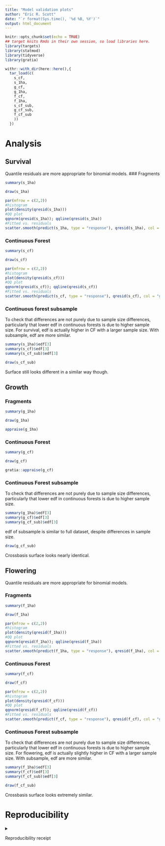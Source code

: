 ```yaml
---
title: "Model validation plots"
author: "Eric R. Scott"
date: "`r format(Sys.time(), '%d %B, %Y')`"
output: html_document
---
```


```r
knitr::opts_chunk$set(echo = TRUE)
## target knits Rmds in their own session, so load libraries here.
library(targets)
library(statmod)
library(tidyverse)
library(gratia)
```

```r
withr::with_dir(here::here(),{
  tar_load(c(
    s_cf,
    s_1ha,
    g_cf,
    g_1ha,
    f_cf,
    f_1ha,
    s_cf_sub,
    g_cf_sub,
    f_cf_sub
    ))
  })
```

# Analysis

## Survival

Quantile residuals are more appropriate for binomial models.
### Fragments

```r
summary(s_1ha)
```

```r
draw(s_1ha)
```

```r
par(mfrow = c(2,2))
#histogram
plot(density(qresid(s_1ha)))
#QQ plot
qqnorm(qresid(s_1ha)); qqline(qresid(s_1ha))
#Fitted vs. residuals
scatter.smooth(predict(s_1ha, type = "response"), qresid(s_1ha), col = "grey")
```

### Continuous Forest

```r
summary(s_cf)
```

```r
draw(s_cf)
```

```r
par(mfrow = c(2,2))
#histogram
plot(density(qresid(s_cf)))
#QQ plot
qqnorm(qresid(s_cf)); qqline(qresid(s_cf))
#Fitted vs. residuals
scatter.smooth(predict(s_cf, type = "response"), qresid(s_cf), col = "grey")
```

### Continuous forest subsample

To check that differences are not purely due to sample size differences, particularly that lower edf in continuous forests is due to higher sample size.  For survival, edf is actually higher in CF with a larger sample size.  With subsample, edf are more similar.

```r
summary(s_1ha)$edf[3]
summary(s_cf)$edf[3]
summary(s_cf_sub)$edf[3]
```


```r
draw(s_cf_sub)
```
Surface still looks different in a similar way though.

## Growth

### Fragments

```r
summary(g_1ha)
```

```r
draw(g_1ha)
```

```r
appraise(g_1ha)
```

### Continuous Forest

```r
summary(g_cf)
```

```r
draw(g_cf)
```

```r
gratia::appraise(g_cf)
```
### Continuous Forest subsample

To check that differences are not purely due to sample size differences, particularly that lower edf in continuous forests is due to higher sample size.

```r
summary(g_1ha)$edf[3]
summary(g_cf)$edf[3]
summary(g_cf_sub)$edf[3]
```
edf of subsample is similar to full dataset, despite differences in sample size.

```r
draw(g_cf_sub)
```
Crossbasis surface looks nearly identical.

## Flowering

Quantile residuals are more appropriate for binomial models.


### Fragments

```r
summary(f_1ha)
```

```r
draw(f_1ha)
```

```r
par(mfrow = c(2,2))
#histogram
plot(density(qresid(f_1ha)))
#QQ plot
qqnorm(qresid(f_1ha)); qqline(qresid(f_1ha))
#Fitted vs. residuals
scatter.smooth(predict(f_1ha, type = "response"), qresid(f_1ha), col = "grey")
```
### Continuous Forest

```r
summary(f_cf)
```

```r
draw(f_cf)
```

```r
par(mfrow = c(2,2))
#histogram
plot(density(qresid(f_cf)))
#QQ plot
qqnorm(qresid(f_cf)); qqline(qresid(f_cf))
#Fitted vs. residuals
scatter.smooth(predict(f_cf, type = "response"), qresid(f_cf), col = "grey")
```

### Continuous Forest subsample
To check that differences are not purely due to sample size differences, particularly that lower edf in continuous forests is due to higher sample size.  For flowering, edf is actually slightly higher in CF with a larger sample size.  With subsample, edf are more similar.

```r
summary(f_1ha)$edf[3]
summary(f_cf)$edf[3]
summary(f_cf_sub)$edf[3]
```

```r
draw(f_cf_sub)
```
Crossbasis surface looks extremely similar.

# Reproducibility

<details>

<summary>

Reproducibility receipt

</summary>

```r
## datetime
Sys.time()

## repository
if(requireNamespace('git2r', quietly = TRUE)) {
  git2r::repository()
} else {
  c(
    system2("git", args = c("log", "--name-status", "-1"), stdout = TRUE),
    system2("git", args = c("remote", "-v"), stdout = TRUE)
  )
}

## session info
sessionInfo()
```

</details>

